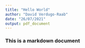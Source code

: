 ```yaml
---
title: "Hello World"
author: "David Verdugo-Raab"
date: "26/07/2021"
output: pdf_document
---
```

### This is a markdown document 